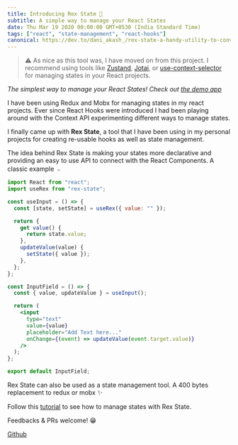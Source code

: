 ```yaml
---
title: Introducing Rex State 🦖
subtitle: A simple way to manage your React States
date: Thu Mar 19 2020 00:00:00 GMT+0530 (India Standard Time)
tags: ["react", "state-management", "react-hooks"]
canonical: https://dev.to/dani_akash_/rex-state-a-handy-utility-to-convert-your-hooks-into-shared-states-2f2h
---
```


> ⚠️ As nice as this tool was, I have moved on from this project. I recommend using tools like [Zustand](https://github.com/pmndrs/zustand), [Jotai](https://jotai.org/), or [use-context-selector](https://github.com/dai-shi/use-context-selector) for managing states in your React projects.

_The simplest way to manage your React States! Check out [the demo app](https://codesandbox.io/s/state-management-with-rex-state-4ivcd)_

I have been using Redux and Mobx for managing states in my react projects. Ever since React Hooks were introduced I had been playing around with the Context API experimenting different ways to manage states.

I finally came up with **Rex State**, a tool that I have been using in my personal projects for creating re-usable hooks as well as state management.

The idea behind Rex State is making your states more declarative and providing an easy to use API to connect with the React Components. A classic example ﹣

```jsx
import React from "react";
import useRex from "rex-state";

const useInput = () => {
  const [state, setState] = useRex({ value: "" });

  return {
    get value() {
      return state.value;
    },
    updateValue(value) {
      setState({ value });
    },
  };
};

const InputField = () => {
  const { value, updateValue } = useInput();

  return (
    <input
      type="text"
      value={value}
      placeholder="Add Text here..."
      onChange={(event) => updateValue(event.target.value)}
    />
  );
};

export default InputField;
```

Rex State can also be used as a state management tool. A 400 bytes replacement to redux or mobx ✨

Follow this [tutorial](https://github.com/DaniAkash/rex-state#tutorial) to see how to manage states with Rex State.

Feedbacks & PRs welcome! 😁

[Github](https://github.com/DaniAkash/rex-state)
